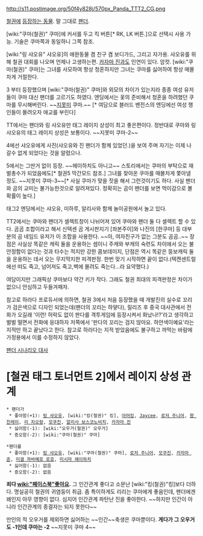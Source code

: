 http://s11.postimage.org/50f4y828j/570px_Panda_TTT2_CG.png

[[철권]]에 [[철권 시리즈/등장인물#s-1.2|등장하는 동물]]. 말 그대로 [[판다|팬더]].

[wiki:"쿠마(철권)" 쿠마]에 커서를 두고 킥 버튼[* RK, LK 버튼.]으로 선택시 사용 가능. 기술은 쿠마쪽과 동일하니 그쪽 참조.

[wiki:"링 샤오유" 샤오유]의 애완동물 겸 친구 겸 보디가드, 그리고 자가용. 샤오유를 위해 철권 대회를 나오며 언제나 고생하는편. [[카자마 진]]과도 인연이 있다. 암컷. [wiki:"쿠마(철권)" 쿠마]는 그녀를 사모하여 항상 청혼하지만 그녀는 쿠마를 싫어하여 항상 매몰차게 거절한다.

3 부터 등장했으며 [wiki:"쿠마(철권)" 쿠마]와 외모의 차이가 있는지라 종종 여성 유저들이 쿠마 대신 팬더를 고르기도 하였다. 엔딩에서는 꽃의 준비해서 청혼을 하려했던 쿠마를 무시해버린다. ~~[[지못미]] 쿠마.~~ [* 여담으로 블러드 벤전스의 엔딩에선 여성 행인들이 몰려오자 애교를 부린다]

TT에서는 팬더와 링 샤오유만 태그 레이지 상성이 최고 좋은편이다. 정반대로 쿠마와 링 샤오유의 태그 레이지 상성은 보통이다. ~~지못미 쿠마-2~~

4에선 샤오유에게 사진(샤오유와 진 팬더가 함께 있었던.)을 보여 주며 자기는 이제 나갈수 없게 되었다는 것을 알렸으나. 

5에서는 그딴거 없이 등장. ~~헤이하치도 아니고~~ 스토리에서는 쿠마의 부탁으로 재벌총수가 되었음에도[* 철권5 막간모드 참조.] 그녀를 찾아온 쿠마를 매몰차게 쫓아낼 정도. ~~지못미 쿠마-3~~[* 사실 쿠마가 맞을 짓을 해서 그런것이기도 하다. 사실 팬더와 곰의 교미는 불가능한것으로 알려져있다. 정확히는 곰이 팬더를 보면 먹이감으로 볼 확률이 높다.]

태그2 엔딩에서는 샤오유, 미하루, 알리사와 함께 놀이공원에서 놀고 있다.

TT2에서는 쿠마와 팬더가 셀렉트창이 나뉘어져 있어 쿠마와 팬더 둘 다 셀렉트 할 수 있다. 곰곰 조합이라고 해서 신텍센 곰 게시판지기 [좌본주이]와 나진의 [한쿠마] 등 대부분의 곰 네임드 유저가 이 조합을 사용한다. ~~아, 여자친구가 없는 그분도 곰곰..~~ 장점은 사실상 똑같은 캐릭 둘을 운용하는 셈이니 주캐와 부캐의 숙련도 차이에서 오는 불안정함이 없다는 것과 타수는 적지만 강한 콤보데미지, 단점은 역시 똑같은 뚱보캐릭 둘을 운용하는 데서 오는 무지막지한 피격판정. 한번 맞기 시작하면 끝이 없다.(텍켄센트럴에선 떠도 죽고, 넘어져도 죽고,벽에 몰려도 죽는다...라 요약했다.)

여담이지만 그래픽상 쿠마보다 약간 키가 작다. 그래도 철권 최대의 피격판정은 차이가 없으니 안심하고 두들겨패자.

참고로 하라다 프로듀서에 의하면, 철권 3에서 처음 등장했을 때 개발진의 실수로 꼬리가 검은색으로 디자인 되었는데(팬더의 꼬리는 하얗다), 릴리즈 후 중국 대사관에서 전화가 오길래 '이런! 허락도 없이 판다를 격투게임에 등장시켜서 화났나!?'라고 생각하고 벌벌 떨면서 전화에 응대하자 저쪽에서 '판다의 꼬리는 검지 않아요. 하얀색이예요'라는 지적만 하고 끝났다고 한다. 참고로 하라다는 지적 받았음에도 불구하고 까먹는 바람에 가정용에서 이를 수정하지 않았다. 

[http://bbs1.ruliweb.daum.net/gaia/do/ruliweb/detail/etc/read?articleId=3801682&objCate1=&bbsId=G001&searchKey=subjectNcontent&itemGroupId=&itemId=76262&sortKey=depth&searchValue=%EB%8C%80%EC%82%AC&platformId=&pageIndex=1 팬더 시나리오 대사]

= [철권 태그 토너먼트 2]에서 레이지 상성 관계 =

 * 팬더가
  * 좋아함(+1): [[링 샤오유]], [wiki:"킹(철권)" 킹], [[아머킹]], [[Jaycee]], [[로저 주니어]], [[왕 진레이]], [[리 차오랑]], [[모쿠진]], [[알리사 보스코노비치]], [[카자마 진]]
  * 싫어함(-1): [wiki:"오우거(철권)" 오우거]
  * 증오함(-2): [wiki:"쿠마(철권)" 쿠마]

 *팬더를
  * 좋아함(+1): [[링 샤오유]], [wiki:"쿠마(철권)" 쿠마], [[로저 주니어]], [[모쿠진]], [[카자마 준]], [[미겔 까바예로 로호]], [[미시마 헤이하치]]
  * 싫어함(-1): 없음
  * 증오함(-2): 없음

'''죄다 [[wiki:"페이스북"좋아요]].''' 그 인간관계 좋다고 소문난 [wiki:"킹(철권)"킹]보다 더하다. 명실공히 철권의 귀염둥이 취급. 좀 특이하게도 리리는 쿠마에게 좋음인데, 팬더에겐 왜인지 아무 영향이 없다. 심지어 인간관계 파탄난 진을 좋아한다. ~~하지만 인간이 아니라 인간관계의 종결자는 되지 못한다~~ 

만인의 적 오우거를 제외하면 싫어하는 ~~인간~~축생은 쿠마뿐이다. '''게다가 그 오우거도 -1인데 쿠마는 -2''' ~~지못미 쿠마 4~~
